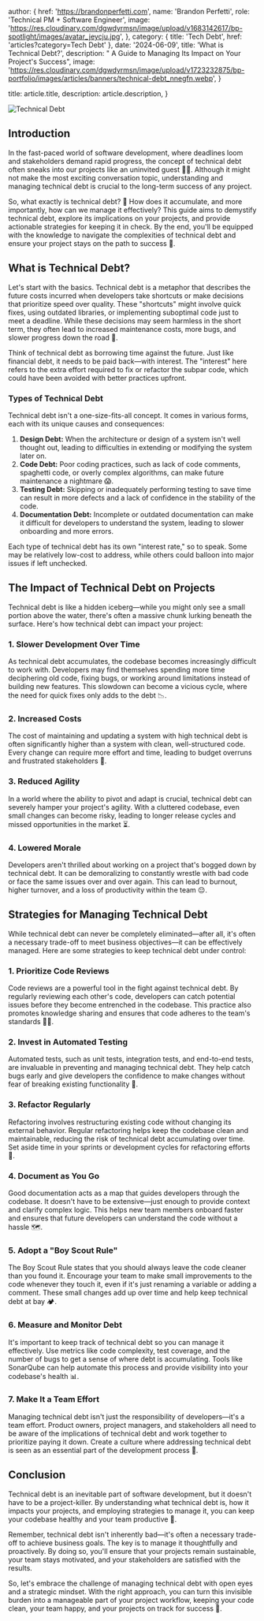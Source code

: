 
  author: {
    href: 'https://brandonperfetti.com',
    name: 'Brandon Perfetti',
    role: 'Technical PM + Software Engineer',
    image:
      'https://res.cloudinary.com/dgwdyrmsn/image/upload/v1683142617/bp-spotlight/images/avatar_jeycju.jpg',
  },
  category: { title: 'Tech Debt', href: 'articles?category=Tech Debt' },
  date: '2024-06-09',
  title: 'What is Technical Debt?',
  description:
    " A Guide to Managing Its Impact on Your Project's Success",
  image:
    'https://res.cloudinary.com/dgwdyrmsn/image/upload/v1723232875/bp-portfolio/images/articles/banners/technical-debt_nnegfn.webp',
}

  title: article.title,
  description: article.description,
}


<img className="mx-auto" src={article.image} alt="Technical Debt" />

## Introduction

In the fast-paced world of software development, where deadlines loom and stakeholders demand rapid progress, the concept of technical debt often sneaks into our projects like an uninvited guest 🕵️‍♂️. Although it might not make the most exciting conversation topic, understanding and managing technical debt is crucial to the long-term success of any project.

So, what exactly is technical debt? 🤔 How does it accumulate, and more importantly, how can we manage it effectively? This guide aims to demystify technical debt, explore its implications on your projects, and provide actionable strategies for keeping it in check. By the end, you'll be equipped with the knowledge to navigate the complexities of technical debt and ensure your project stays on the path to success 🚀.

## What is Technical Debt?

Let's start with the basics. Technical debt is a metaphor that describes the future costs incurred when developers take shortcuts or make decisions that prioritize speed over quality. These "shortcuts" might involve quick fixes, using outdated libraries, or implementing suboptimal code just to meet a deadline. While these decisions may seem harmless in the short term, they often lead to increased maintenance costs, more bugs, and slower progress down the road 🐢.

Think of technical debt as borrowing time against the future. Just like financial debt, it needs to be paid back—with interest. The "interest" here refers to the extra effort required to fix or refactor the subpar code, which could have been avoided with better practices upfront.

### Types of Technical Debt

Technical debt isn't a one-size-fits-all concept. It comes in various forms, each with its unique causes and consequences:

1. **Design Debt:** When the architecture or design of a system isn't well thought out, leading to difficulties in extending or modifying the system later on.
2. **Code Debt:** Poor coding practices, such as lack of code comments, spaghetti code, or overly complex algorithms, can make future maintenance a nightmare 😱.
3. **Testing Debt:** Skipping or inadequately performing testing to save time can result in more defects and a lack of confidence in the stability of the code.
4. **Documentation Debt:** Incomplete or outdated documentation can make it difficult for developers to understand the system, leading to slower onboarding and more errors.

Each type of technical debt has its own "interest rate," so to speak. Some may be relatively low-cost to address, while others could balloon into major issues if left unchecked.

## The Impact of Technical Debt on Projects

Technical debt is like a hidden iceberg—while you might only see a small portion above the water, there's often a massive chunk lurking beneath the surface. Here's how technical debt can impact your project:

### 1. **Slower Development Over Time**

As technical debt accumulates, the codebase becomes increasingly difficult to work with. Developers may find themselves spending more time deciphering old code, fixing bugs, or working around limitations instead of building new features. This slowdown can become a vicious cycle, where the need for quick fixes only adds to the debt 📉.

### 2. **Increased Costs**

The cost of maintaining and updating a system with high technical debt is often significantly higher than a system with clean, well-structured code. Every change can require more effort and time, leading to budget overruns and frustrated stakeholders 💸.

### 3. **Reduced Agility**

In a world where the ability to pivot and adapt is crucial, technical debt can severely hamper your project's agility. With a cluttered codebase, even small changes can become risky, leading to longer release cycles and missed opportunities in the market ⏳.

### 4. **Lowered Morale**

Developers aren't thrilled about working on a project that's bogged down by technical debt. It can be demoralizing to constantly wrestle with bad code or face the same issues over and over again. This can lead to burnout, higher turnover, and a loss of productivity within the team 😔.

## Strategies for Managing Technical Debt

While technical debt can never be completely eliminated—after all, it's often a necessary trade-off to meet business objectives—it can be effectively managed. Here are some strategies to keep technical debt under control:

### 1. **Prioritize Code Reviews**

Code reviews are a powerful tool in the fight against technical debt. By regularly reviewing each other's code, developers can catch potential issues before they become entrenched in the codebase. This practice also promotes knowledge sharing and ensures that code adheres to the team's standards 🕵️‍♀️.

### 2. **Invest in Automated Testing**

Automated tests, such as unit tests, integration tests, and end-to-end tests, are invaluable in preventing and managing technical debt. They help catch bugs early and give developers the confidence to make changes without fear of breaking existing functionality 🧪.

### 3. **Refactor Regularly**

Refactoring involves restructuring existing code without changing its external behavior. Regular refactoring helps keep the codebase clean and maintainable, reducing the risk of technical debt accumulating over time. Set aside time in your sprints or development cycles for refactoring efforts 🔧.

### 4. **Document as You Go**

Good documentation acts as a map that guides developers through the codebase. It doesn't have to be extensive—just enough to provide context and clarify complex logic. This helps new team members onboard faster and ensures that future developers can understand the code without a hassle 🗺️.

### 5. **Adopt a "Boy Scout Rule"**

The Boy Scout Rule states that you should always leave the code cleaner than you found it. Encourage your team to make small improvements to the code whenever they touch it, even if it's just renaming a variable or adding a comment. These small changes add up over time and help keep technical debt at bay 🏕️.

### 6. **Measure and Monitor Debt**

It's important to keep track of technical debt so you can manage it effectively. Use metrics like code complexity, test coverage, and the number of bugs to get a sense of where debt is accumulating. Tools like SonarQube can help automate this process and provide visibility into your codebase's health 📊.

### 7. **Make It a Team Effort**

Managing technical debt isn't just the responsibility of developers—it's a team effort. Product owners, project managers, and stakeholders all need to be aware of the implications of technical debt and work together to prioritize paying it down. Create a culture where addressing technical debt is seen as an essential part of the development process 🤝.

## Conclusion

Technical debt is an inevitable part of software development, but it doesn't have to be a project-killer. By understanding what technical debt is, how it impacts your projects, and employing strategies to manage it, you can keep your codebase healthy and your team productive 💪.

Remember, technical debt isn't inherently bad—it's often a necessary trade-off to achieve business goals. The key is to manage it thoughtfully and proactively. By doing so, you'll ensure that your projects remain sustainable, your team stays motivated, and your stakeholders are satisfied with the results.

So, let's embrace the challenge of managing technical debt with open eyes and a strategic mindset. With the right approach, you can turn this invisible burden into a manageable part of your project workflow, keeping your code clean, your team happy, and your projects on track for success 🚀.
